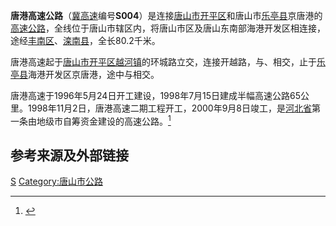{{中国高速公路信息框
| 省名 = Hebei
| 编号 = S004
| 名称 = 唐港高速公路
| 地圖 = 
| 路線簡稱 = 唐港
| 最近通車日期 = 2000年9月8日
| 规划总里程 = 80.2
| 起點 = [[河北省|河北省]][[唐山市|唐山市]][[开平区|开平区]][[越河镇|越河镇]]
| 終點 = [[河北省|河北省]][[唐山市|唐山市]][[乐亭县|乐亭县]]京唐港
| 出口處數 = 9
| 服务区数 = 0
}}
'''唐港高速公路'''（[[河北高速公路|冀高速]]编号'''S004'''）是连接[[唐山市|唐山市]][[开平区|开平区]]和唐山市[[乐亭县|乐亭县]]京唐港的[[高速公路|高速公路]]，全线位于唐山市辖区内，将唐山市区及唐山东南部海港开发区相连接，途经[[丰南区|丰南区]]、[[滦南县|滦南县]]，全长80.2千米。

唐港高速起于[[唐山市|唐山市]][[开平区|开平区]][[越河镇|越河镇]]的环城路立交，连接开越路，与{{中国国道名|205|环城路}}、{{China Expwy Name|S0105|P=Hebei}}相交，止于[[乐亭县|乐亭县]]海港开发区京唐港，途中与{{China Expwy Name|G0111}}相交。

唐港高速于1996年5月24日开工建设，1998年7月15日建成半幅高速公路65公里。1998年11月2日，唐港高速二期工程开工，2000年9月8日竣工，是[[河北省|河北省]]第一条由地级市自筹资金建设的高速公路。<ref>{{cite web | url=http://tangshan.huanbohainews.com.cn/system/2016/05/24/011697038.shtml | title=唐山历史上的今天：唐港高速公路开工建设 | publisher=环渤海新闻网 | date=2016-05-24 | accessdate=2016-07-22 | archive-date=2020-08-13 | archive-url=https://web.archive.org/web/20200813233554/http://tangshan.huanbohainews.com.cn/system/2016/05/24/011697038.shtml | dead-url=no }}</ref>

== 参考来源及外部链接 ==
{{reflist}}


{{河北省高速公路}}
{{唐山}}

[[Category:河北省高速公路|S]]
[[Category:唐山市公路|Category:唐山市公路]]